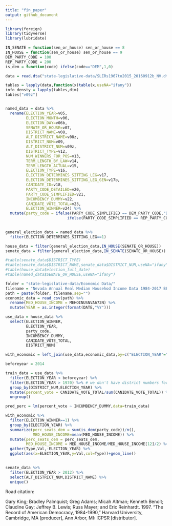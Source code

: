 ```yaml
---
title: "fin_paper"
output: github_document
---
```


```r
library(foreign)
library(tidyverse)
library(lubridate)
```

```r
IN_SENATE = function(sen_or_house) sen_or_house == 8
IN_HOUSE = function(sen_or_house) sen_or_house == 9
DEM_PARTY_CODE = 100
REP_PARTY_CODE = 200
is_dem = function(code) ifelse(code=="DEM",1,0)
```

```r
data = read.dta("state-legislative-data/SLERs1967to2015_20160912b_NV.dta")

tables = lapply(data,function(x)table(x,useNA="ifany"))
info_densty = lapply(tables,dim)
tables["v09z"]


named_data = data %>%
  rename(ELECTION_YEAR=v05,
         ELECTION_MONTH=v06,
         ELECTION_DAY=v06b,
         SENATE_OR_HOUSE=v07,
         DISTRICT_NAME=v08,
         ALT_DISTRICT_NAME=v08z,
         DISTRICT_NUM=v09,
         ALT_DISTRICT_NUM=v09z,
         DISTRICT_TYPE=v12,
         NUM_WINNERS_FOR_POS=v13,
         TERM_LENGTH_BY_LAW=v14,
         TERM_LENGTH_ACTUAL=v15,
         ELECTION_TYPE=v16,
         ELECTION_DETERMINES_SITTING_LEG=v17,
         ELECTION_DETERMINES_SITTING_LEG_GEN=v17b,
         CANIDATE_ID=v18,
         PARTY_CODE_DETAILED=v20,
         PARTY_CODE_SIMPLIFIED=v21,
         INCUMBENCY_DUMMY=v22,
         CANIDATE_VOTE_TOTAL=v23,
         ELECTION_WINNER=v24) %>%
  mutate(party_code = ifelse(PARTY_CODE_SIMPLIFIED == DEM_PARTY_CODE,"DEM",
                           ifelse(PARTY_CODE_SIMPLIFIED == REP_PARTY_CODE,"REP",
                                                                           "OTHER")))

general_election_data = named_data %>%
  filter(ELECTION_DETERMINES_SITTING_LEG==1)

house_data = filter(general_election_data,IN_HOUSE(SENATE_OR_HOUSE))
senate_data = filter(general_election_data,IN_SENATE(SENATE_OR_HOUSE))

#table(senate_data$DISTRICT_TYPE)
#table(senate_data$DISTRICT_NAME,senate_data$DISTRICT_NUM,useNA="ifany")
#table(house_data$election_full_date)
#table(named_data$SENATE_OR_HOUSE,useNA="ifany")
```

```r
folder = "state-legislative-data/Economic Data/"
filename = "Nevada Annual Real Median Househod Income Data 1984-2017 BEA code MEHOINUSNVA672N.csv"
path = paste(folder, filename,sep="")
economic_data = read_csv(path) %>%
  rename(MED_HOUSE_INCOME = MEHOINUSNVA672N) %>%
  mutate(YEAR = as.integer(format(DATE,"%Y")))
```

```r
use_data = house_data %>%
  select(ELECTION_WINNER,
         ELECTION_YEAR,
         party_code,
         INCUMBENCY_DUMMY,
         CANIDATE_VOTE_TOTAL,
         DISTRICT_NUM)

with_economic = left_join(use_data,economic_data,by=c("ELECTION_YEAR"="YEAR"))
```

```r
beforeyear = 2014

train_data = use_data %>%
  filter(ELECTION_YEAR < beforeyear) %>%
  filter(ELECTION_YEAR > 1970) %>% # we don't have district numbers for 1968 and 1970! (this should be fixable)
  group_by(DISTRICT_NUM,ELECTION_YEAR) %>%
  mutate(percent_vote = CANIDATE_VOTE_TOTAL/sum(CANIDATE_VOTE_TOTAL)) %>%
  ungroup()

pred_perc = lm(percent_vote ~ INCUMBENCY_DUMMY,data=train_data)
```

```r
with_economic %>%
  filter(ELECTION_WINNER==1) %>%
  group_by(ELECTION_YEAR) %>%
  summarize(perc_seats_dem = sum(is_dem(party_code))/n(),
            MED_HOUSE_INCOME=mean(MED_HOUSE_INCOME)) %>%
  mutate(perc_seats_dem = perc_seats_dem,
         MED_HOUSE_INCOME = MED_HOUSE_INCOME/MED_HOUSE_INCOME[12]/2) %>%
  gather(Type,Val,-ELECTION_YEAR) %>%
  ggplot(aes(x=ELECTION_YEAR,y=Val,col=Type))+geom_line()
  
```

```r
senate_data %>%
  filter(ELECTION_YEAR > 2012) %>%
  select(ALT_DISTRICT_NUM,DISTRICT_NAME) %>%
  unique()
```

Road citation:

Gary King; Bradley Palmquist; Greg Adams; Micah Altman;
Kenneth Benoit; Claudine Gay; Jeffrey B. Lewis; Russ Mayer;
and Eric Reinhardt. 1997. "The Record of American Democracy, 1984-1990," Harvard University, Cambridge, MA [producer],
Ann Arbor, MI: ICPSR [distributor].